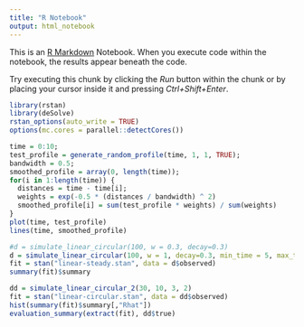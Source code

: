 ```yaml
---
title: "R Notebook"
output: html_notebook
---
```


This is an [R Markdown](http://rmarkdown.rstudio.com) Notebook. When you execute code within the notebook, the results appear beneath the code. 

Try executing this chunk by clicking the *Run* button within the chunk or by placing your cursor inside it and pressing *Ctrl+Shift+Enter*. 

```r
library(rstan)
library(deSolve)
rstan_options(auto_write = TRUE)
options(mc.cores = parallel::detectCores())
```

```r
time = 0:10;
test_profile = generate_random_profile(time, 1, 1, TRUE);
bandwidth = 0.5;
smoothed_profile = array(0, length(time));
for(i in 1:length(time)) {
  distances = time - time[i];
  weights = exp(-0.5 * (distances / bandwidth) ^ 2)
  smoothed_profile[i] = sum(test_profile * weights) / sum(weights)
}
plot(time, test_profile)
lines(time, smoothed_profile)
```


```r
#d = simulate_linear_circular(100, w = 0.3, decay=0.3)
d = simulate_linear_circular(100, w = 1, decay=0.3, min_time = 5, max_time = 8)
fit = stan("linear-steady.stan", data = d$observed)
summary(fit)$summary
```

```r
dd = simulate_linear_circular_2(30, 10, 3, 2)
fit = stan("linear-circular.stan", data = dd$observed)
hist(summary(fit)$summary[,"Rhat"])
evaluation_summary(extract(fit), dd$true)
```

